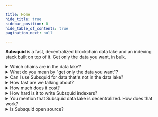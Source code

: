 ```yaml
---

title: Home
hide_title: true
sidebar_position: 0
hide_table_of_contents: true
pagination_next: null

---
```




**Subsquid** is a fast, decentralized blockchain data lake and an indexing stack built on top of it. Get only the data you want, in bulk.


<details>
<summary>Which chains are in the data lake?</summary>

Over 200 in total, including
 - EVM / Ethereum-like. Full list:
   <NetworkChecker />
 - SVM / Solana-like. Full list:
   <SolanaNetworkChecker />
 - Substrate / Polkadot-like. Full list:
   <SubstrateNetworkChecker />
 - Miscellaneous: Tron, Starknet, Fuel

BTW you can choose one of the VMs / network types on the top left to only see content related to it.

![VM selection](./index-vm-selection.png)

</details>


<details>
<summary>What do you mean by "get only the data you want"?</summary>

The data lake supports a [rich system of data filters](/data-filters). Clients get pre-filtered data in chunks of up to ~200 Mbytes, saving a lot of network bandwidth.

</details>


<details>
<summary>Can I use Subsquid for data that's not in the data lake?</summary>

Yes
 - For chain data of networks not in the data lake you can ingest directly from RPC
 - You can mix in any external data during indexing, inc from IPFS, direct RPC calls, external HTTP APIs etc

</details>


<details>
<summary>How fast are we talking about?</summary>

| Data     | Time   | Link |
|:--------:|:------:|:----:|
| All USDT Transfer events on Ethereum | XX min | [gh repo](https://github.com/subsquid-labs/null) |
| All Pancakeswap PoolCreated events on Binance | XX min | [gh repo](https://github.com/subsquid-labs/null) |
| All USDT/USDC swaps on Raydium | XX min | [gh repo](https://github.com/subsquid-labs/null) |

</details>


<details>
<summary>How much does it cost?</summary>

During the current bootstrapping stage there are no query fees. Exact conditions depend on how you access the data:

 - Subsquid team's public portal has limited bandwidth, but is completely free of charge.
 - You can make your own portal and reserve network's bandwidth by locking SQD tokens. A minimal lockup of 10k SQD provides enough bandwidth for most users. You do get your tokens back when you terminate your portal.
 - If you're running your indexer in [Subsquid Cloud](/cloud) then the data lake queries are free and your monthly payment is determined solely by the hardware your indexer is using.

In the future query fees will be based on the cost of running the data lake. Currently these are in the range of 1-2 SQD ($0.15-0.30) per Mbit/s of bandwidth per month.

</details>


<details>
<summary>How hard is it to write Subsquid indexers?</summary>

See for yourself.

<Tabs queryString="code-sample">
<TabItem value="sdk1" label="Option 1: chain-to-GraphQL subgraph-like">

```ts
const processor = new EvmBatchProcessor()
  // Subsquid network access
  .setPortal('https://portal.sqd.dev/datasets/ethereum-mainnet')
  // Blockchain consensus can change.
  // How many blocks until we no longer anticipate such changes?
  .setFinalityConfirmation(75)
  // Requesting USDC Transfers
  .addLog({
    range: { from: 6_082_465 },
    address: [USDC_CONTRACT_ADDRESS],
    topic0: [usdcAbi.events.Transfer.topic],
  })
  // Requesting hashes of parent txs for every Transfer
  .setFields({
    log: {
      transactionHash: true,
    },
  })

// Writing to Postgres via TypeORM
const db = new TypeormDatabase({supportHotBlocks: true})

processor.run(db, async (ctx) => {
  const transfers: UsdcTransfer[] = []
  for (let block of ctx.blocks) {
    for (let log of block.logs) {
      if (log.address === USDC_CONTRACT_ADDRESS &&
          log.topics[0] === usdcAbi.events.Transfer.topic) {
        let {from, to, value} = usdcAbi.events.Transfer.decode(log)
        transfers.push(new UsdcTransfer({
          id: log.id,
          block: block.header.height,
          from,
          to,
          value,
          txnHash: log.transactionHash
        }))
      }
    }
  }

  // Just one insert per batch of ~100 blocks:
  // saves a lot of database IO bandwidth
  await ctx.store.insert(transfers)
})
```

</TabItem>
<TabItem value="pipes" label="Option 2: unopinionated flexible library">

```ts
async function main() {
    let portal = new PortalClient({
        url: 'https://portal.sqd.dev/datasets/solana-mainnet',
        http: new HttpClient({
            retryAttempts: Number.POSITIVE_INFINITY,
        }),
        minBytes: 100 * 1024 * 1024,
    })

    let fromBlock = await portal.getHead().then((h) => (h?.number ?? 0) - 50_000)

    await solanaPortalDataSource({
        portal,
        query: {
            fields: {
                block: {number: true, timestamp: true, hash: true, parentHash: true},
                transaction: {signatures: true, err: true, transactionIndex: true},
                instruction: {
                    programId: true,
                    accounts: true,
                    data: true,
                    isCommitted: true,
                    transactionIndex: true,
                    instructionAddress: true,
                },
            },
            requests: [
                {
                    range: {from: fromBlock},
                    request: {
                        instructions: [
                            {
                                programId: ['whirLbMiicVdio4qvUfM5KAg6Ct8VwpYzGff3uctyCc'],
                                d8: ['0xf8c69e91e17587c8'],
                                isCommitted: true,
                                innerInstructions: true,
                            },
                        ],
                    },
                },
            ],
        },
    })
        .pipeTo(
            target({
                unfinalized: true,
                writer: async () => {
                    return {
                        offset: undefined,
                        write: async (batch) => {
                            console.log(`${batch.offset.number}/${batch.head.number}`)
                            return batch.offset
                        },
                        fork: async (fork) => {
                            console.log(fork.heads[fork.heads.length - 1]?.number)
                            return fork.heads[0]
                        },
                    }
                },
            }),
        )
}
```

</TabItem>
</Tabs>

</details>


<details>
<summary>You mention that Subsquid data lake is decentralized. How does that work?</summary>

Anyone can [join Subsquid network as a worker](/subsquid-network/worker) and serve the data, provided that they lock enough SQD tokens and have some hardware that meets the requirements. Currently there are over 3000 workers in the network.

Data is routed through portals and [anyone can run one of these](/subsquid-network/portal), provided that they lock enough SQD.

Dataset creation, ingestion and long-term storage are currently handled by the Subsquid team. We are, however, committed to transferring these functions to the SQD token holders once we're done developing.

</details>


<details>
<summary>Is Subsquid open source?</summary>

Yes. We do keep some software under wraps during development and testing, but eventually everything is released under Apache 2.0 or another FOSS license.

</details>